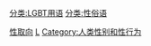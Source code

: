 {{Catmore}}
{{Portal|LGBT}}
{{Commonscat|LGBT}}

[[Category:性取向|]]
[[Category:性別|L]]
[[分类:LGBT用语|分类:LGBT用语]]
[[分类:性俗语|分类:性俗语]]
[[Category:人类性别和性行为|Category:人类性别和性行为]]